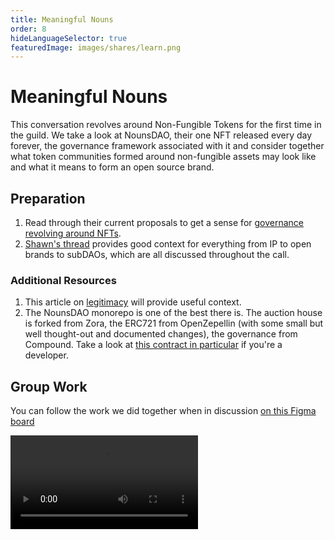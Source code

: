 ```yaml
---
title: Meaningful Nouns
order: 8
hideLanguageSelector: true
featuredImage: images/shares/learn.png
---
```


# Meaningful Nouns

This conversation revolves around Non-Fungible Tokens for the first time in the guild. We take a look at NounsDAO, their one NFT released every day forever, the governance framework associated with it and consider together what token communities formed around non-fungible assets may look like and what it means to form an open source brand.

## Preparation

1. Read through their current proposals to get a sense for [governance revolving around NFTs](https://nouns.wtf/vote). 
2. [Shawn's thread](https://twitter.com/sdimantha/status/1439331675826114560?s=21) provides good context for everything from IP to open brands to subDAOs, which are all discussed throughout the call.

### Additional Resources

1. This article on [legitimacy](https://vitalik.eth.limo/general/2021/03/23/legitimacy.html) will provide useful context.
2. The NounsDAO monorepo is one of the best there is. The auction house is forked from Zora, the ERC721 from OpenZepellin (with some small but well thought-out and documented changes), the governance from Compound. Take a look at [this contract in particular](https://github.com/nounsDAO/nouns-monorepo/blob/master/packages/nouns-contracts/contracts/governance/NounsDAOLogicV1.sol) if you're a developer.

## Group Work

You can follow the work we did together when in discussion [on this Figma board](https://www.figma.com/file/m5uqNsC5x0WrY3j29xscgn/Tokens-Guild%3A-NOUNS?node-id=776%3A136)

<Video src="https://www.youtube-nocookie.com/embed/cFs5cAzafFU" />